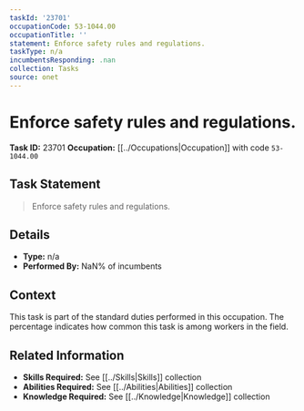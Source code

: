 ```yaml
---
taskId: '23701'
occupationCode: 53-1044.00
occupationTitle: ''
statement: Enforce safety rules and regulations.
taskType: n/a
incumbentsResponding: .nan
collection: Tasks
source: onet
---
```

# Enforce safety rules and regulations.

**Task ID:** 23701
**Occupation:** [[../Occupations|Occupation]] with code `53-1044.00`

## Task Statement

> Enforce safety rules and regulations.

## Details

- **Type:** n/a
- **Performed By:** NaN% of incumbents

## Context

This task is part of the standard duties performed in this occupation. The percentage indicates how common this task is among workers in the field.

## Related Information

- **Skills Required:** See [[../Skills|Skills]] collection
- **Abilities Required:** See [[../Abilities|Abilities]] collection
- **Knowledge Required:** See [[../Knowledge|Knowledge]] collection
